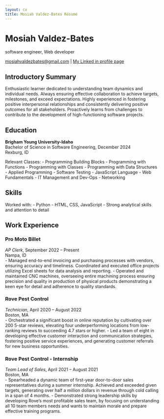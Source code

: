 ```yaml
---
layout: cv
title: Mosiah Valdez-Bates Résumé
---
```

# Mosiah Valdez-Bates
software engineer, Web developer

<div id="webaddress">
<a href="mosiahvaldezbates@gmail.com">mosiahvaldezbates@gmail.com</a>
| <a href="http://www.linkedin.com/in/mosiahvaldez-84588a1a5">My Linked in profile page</a>
</div>

## Introductory Summary
Enthusiastic learner dedicated to understanding team dynamics and individual needs. Always ensuring effective collaboration to achieve targets, milestones, and exceed expectations. Highly experienced in fostering positive interpersonal relationships and consistently delivering positive outcomes for all stakeholders. Proactively learns from challenges to contribute to the development of high-functioning software projects.

## Education
**Brigham Young University-Idaho**  
Bachelor of Science in Software Engineering, December 2024  
Rexburg, ID  

Relevant Classes:
- Programming Building Blocks
- Programming with Functions
- Programming with Classes
- Programming with Data Structures
- Applied Programming
- Software Testing
- JavaScript Language
- Web Fundamentals
- IT Management and Dev-Ops
- Networking

## Skills
Worked with:
- Python
- HTML, CSS, JavaScript
- Strong analytical skills and attention to detail

## Work Experience

### Pro Moto Billet
*AP Clerk*, September 2022 – Present  
Nampa, ID  
- Managed end-to-end invoicing and purchasing processes with vendors, ensuring accuracy and timeliness. Coordinated and executed office projects utilizing Excel sheets for data analysis and reporting.
- Operated and maintained CNC machines, overseeing entire machining process ensuring precision and quality in production of physical products demonstrating a keen eye for detail and adherence to quality standards.

### Rove Pest Control
*Technician*, April 2020 – August 2022  
Boston, MA  
- Orchestrated a significant boost in online reputation by cultivating over 200 5-star reviews, elevating four underperforming locations from low-ranking reviews to succeeding 4.7 stars or higher.
- Led a team of eight in developing effective customer interaction and communication strategies, fostering positive service experiences, and generating customer referrals for new business opportunities.

### Rove Pest Control - Internship
*Team Lead of Sales*, April 2021 – August 2021  
Boston, MA  
- Spearheaded a dynamic team of first-year door-to-door sales representatives during a summer internship. Achieved and exceeded given targets, generating over half a million dollars in revenue through cold calling in a span of 4 months.
- Demonstrated strong leadership skills by developing Rove's most profitable sales team, by focusing on understanding all 10 team members needs and wants to maintain morale and prepare effective training programs.